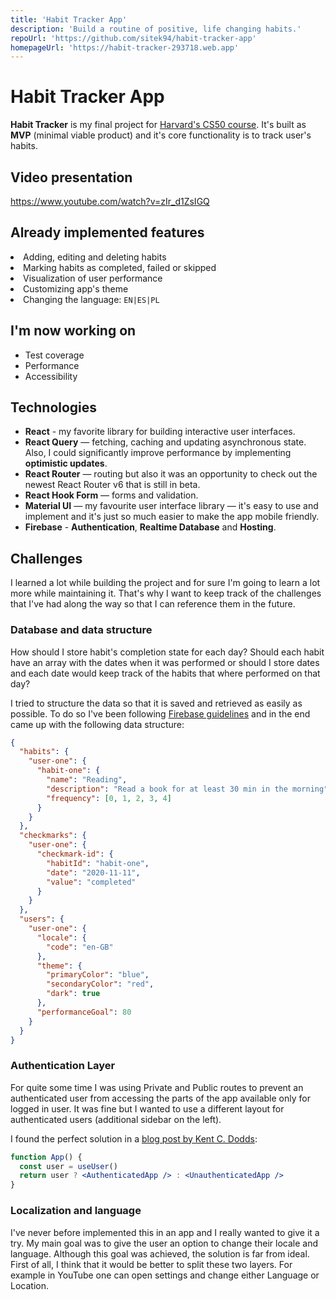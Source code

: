 ```yaml
---
title: 'Habit Tracker App'
description: 'Build a routine of positive, life changing habits.'
repoUrl: 'https://github.com/sitek94/habit-tracker-app'
homepageUrl: 'https://habit-tracker-293718.web.app'
---
```



# Habit Tracker App

**Habit Tracker** is my final project for
[Harvard's CS50 course](https://www.edx.org/course/cs50s-introduction-to-computer-science).
It's built as **MVP** (minimal viable product) and it's core functionality is to
track user's habits.

## Video presentation

https://www.youtube.com/watch?v=zIr_d1ZsIGQ

## Already implemented features

<List>
  <Li check>Adding, editing and deleting habits</Li>
  <Li check>Marking habits as completed, failed or skipped</Li>
  <Li check>Visualization of user performance</Li>
  <Li check>Customizing app's theme</Li>
  <Li check>
    Changing the language: <code>EN|ES|PL</code>
  </Li>
</List>

## I'm now working on

- Test coverage
- Performance
- Accessibility

## Technologies

- **React** - my favorite library for building interactive user interfaces.
- **React Query** — fetching, caching and updating asynchronous state. Also, I
  could significantly improve performance by implementing **optimistic
  updates**.
- **React Router** — routing but also it was an opportunity to check out the
  newest React Router v6 that is still in beta.
- **React Hook Form** — forms and validation.
- **Material UI** — my favourite user interface library — it's easy to use and
  implement and it's just so much easier to make the app mobile friendly.
- **Firebase** - **Authentication**, **Realtime Database** and **Hosting**.

## Challenges

I learned a lot while building the project and for sure I'm going to learn a lot
more while maintaining it. That's why I want to keep track of the challenges
that I've had along the way so that I can reference them in the future.

### Database and data structure

How should I store habit's completion state for each day? Should each habit have
an array with the dates when it was performed or should I store dates and each
date would keep track of the habits that where performed on that day?

I tried to structure the data so that it is saved and retrieved as easily as
possible. To do so I've been following
[Firebase guidelines](https://firebase.google.com/docs/database/web/structure-data)
and in the end came up with the following data structure:

```json
{
  "habits": {
    "user-one": {
      "habit-one": {
        "name": "Reading",
        "description": "Read a book for at least 30 min in the morning",
        "frequency": [0, 1, 2, 3, 4]
      }
    }
  },
  "checkmarks": {
    "user-one": {
      "checkmark-id": {
        "habitId": "habit-one",
        "date": "2020-11-11",
        "value": "completed"
      }
    }
  },
  "users": {
    "user-one": {
      "locale": {
        "code": "en-GB"
      },
      "theme": {
        "primaryColor": "blue",
        "secondaryColor": "red",
        "dark": true
      },
      "performanceGoal": 80
    }
  }
}
```

### Authentication Layer

For quite some time I was using Private and Public routes to prevent an
authenticated user from accessing the parts of the app available only for logged
in user. It was fine but I wanted to use a different layout for authenticated
users (additional sidebar on the left).

I found the perfect solution in a
[blog post by Kent C. Dodds](https://kentcdodds.com/blog/authentication-in-react-applications):

```jsx
function App() {
  const user = useUser()
  return user ? <AuthenticatedApp /> : <UnauthenticatedApp />
}
```

### Localization and language

I've never before implemented this in an app and I really wanted to give it a
try. My main goal was to give the user an option to change their locale and
language. Although this goal was achieved, the solution is far from ideal. First
of all, I think that it would be better to split these two layers. For example
in YouTube one can open settings and change either Language or Location.
